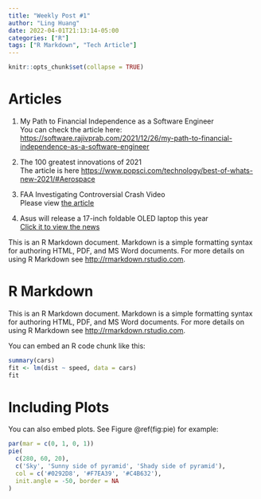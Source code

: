 ```yaml
---
title: "Weekly Post #1"
author: "Ling Huang"
date: 2022-04-01T21:13:14-05:00
categories: ["R"]
tags: ["R Markdown", "Tech Article"]
---
```


```r
knitr::opts_chunk$set(collapse = TRUE)
```


# Articles

1.	My Path to Financial Independence as a Software Engineer  
You can check the article here: <https://software.rajivprab.com/2021/12/26/my-path-to-financial-independence-as-a-software-engineer>

2.	The 100 greatest innovations of 2021  
The article is here <https://www.popsci.com/technology/best-of-whats-new-2021/#Aerospace>  
  
3.	FAA Investigating Controversial Crash Video  
Please view [the article](https://www.avweb.com/aviation-news/plane-crash-video-sparks-online-backlash)
  
  
4.	Asus will release a 17-inch foldable OLED laptop this year  
[Click it to view the news](https://www.theverge.com/2022/1/5/22867624/asus-zenbook-17-fold-oled-foldable-laptop-tablet-specs-price-release-date)

  

This is an R Markdown document. Markdown is a simple formatting syntax for authoring HTML, PDF, and MS Word documents. For more details on using R Markdown see <http://rmarkdown.rstudio.com>.


# R Markdown

This is an R Markdown document. Markdown is a simple formatting syntax for authoring HTML, PDF, and MS Word documents. For more details on using R Markdown see <http://rmarkdown.rstudio.com>.

You can embed an R code chunk like this:

```r
summary(cars)
fit <- lm(dist ~ speed, data = cars)
fit
```

# Including Plots

You can also embed plots. See Figure \@ref(fig:pie) for example:

```r
par(mar = c(0, 1, 0, 1))
pie(
  c(280, 60, 20),
  c('Sky', 'Sunny side of pyramid', 'Shady side of pyramid'),
  col = c('#0292D8', '#F7EA39', '#C4B632'),
  init.angle = -50, border = NA
)
```
